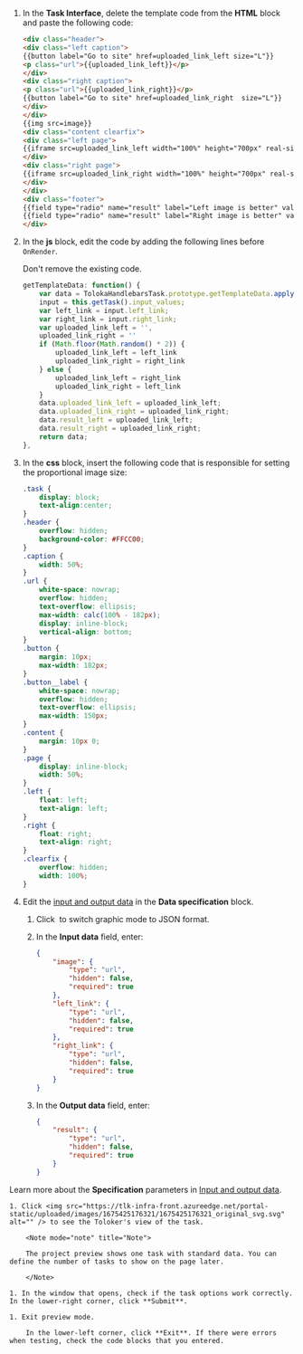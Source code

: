 1. In the **Task Interface**, delete the template code from the **HTML** block and paste the following code:

    ```html
    <div class="header">
    <div class="left caption">
    {{button label="Go to site" href=uploaded_link_left size="L"}}
    <p class="url">{{uploaded_link_left}}</p>
    </div>
    <div class="right caption">
    <p class="url">{{uploaded_link_right}}</p>
    {{button label="Go to site" href=uploaded_link_right  size="L"}}
    </div>
    </div>
    {{img src=image}}
    <div class="content clearfix">
    <div class="left page">
    {{iframe src=uploaded_link_left width="100%" height="700px" real-size=true screenshot=true}}
    </div>
    <div class="right page">
    {{iframe src=uploaded_link_right width="100%" height="700px" real-size=true screenshot=true}}
    </div>
    </div>
    <div class="footer">
    {{field type="radio" name="result" label="Left image is better" value="result_left" hotkey="1"}}
    {{field type="radio" name="result" label="Right image is better" value="result_right" hotkey="2"}}
    </div>
    ```

1. In the **js** block, edit the code by adding the following lines before `OnRender`.

    <Note mode="warning" title="Warning">

    Don't remove the existing code.

    </Note>

    ```javascript
    getTemplateData: function() {
        var data = TolokaHandlebarsTask.prototype.getTemplateData.apply(this, arguments),
        input = this.getTask().input_values;
        var left_link = input.left_link;
        var right_link = input.right_link;
        var uploaded_link_left = '',
        uploaded_link_right = ''
        if (Math.floor(Math.random() * 2)) {
            uploaded_link_left = left_link
            uploaded_link_right = right_link
        } else {
            uploaded_link_left = right_link
            uploaded_link_right = left_link
        }
        data.uploaded_link_left = uploaded_link_left;
        data.uploaded_link_right = uploaded_link_right;
        data.result_left = uploaded_link_left;
        data.result_right = uploaded_link_right;
        return data;
    },
    ```

1. In the **css** block, insert the following code that is responsible for setting the proportional image size:

    ```css
    .task {
        display: block;
        text-align:center;
    }
    .header {
        overflow: hidden;
        background-color: #FFCC00;
    }
    .caption {
        width: 50%;
    }
    .url {
        white-space: nowrap;
        overflow: hidden;
        text-overflow: ellipsis;
        max-width: calc(100% - 182px);
        display: inline-block;
        vertical-align: bottom;
    }
    .button {
        margin: 10px;
        max-width: 182px;
    }
    .button__label {
        white-space: nowrap;
        overflow: hidden;
        text-overflow: ellipsis;
        max-width: 150px;
    }
    .content {
        margin: 10px 0;
    }
    .page {
        display: inline-block;
        width: 50%;
    }
    .left {
        float: left;
        text-align: left;
    }
    .right {
        float: right;
        text-align: right;
    }
    .clearfix {
        overflow: hidden;
        width: 100%;
    }
    ```

1. Edit the [input and output data](/docs/glossary#input-output-data) in the **Data specification** block.

    1. Click <img src="https://tlk-infra-front.azureedge.net/portal-static/uploaded/images/1675425185879/1675425185879_original_svg.svg" alt="" /> to switch graphic mode to JSON format.

    1. In the **Input data** field, enter:

        ```json
        {
            "image": {
                "type": "url",
                "hidden": false,
                "required": true
            },
            "left_link": {
                "type": "url",
                "hidden": false,
                "required": true
            },
            "right_link": {
                "type": "url",
                "hidden": false,
                "required": true
            }
        }
        ```

    1. In the **Output data** field, enter:

        ```json
        {
            "result": {
                "type": "url",
                "hidden": false,
                "required": true
            }
        }
        ```

  Learn more about the **Specification** parameters in [Input and output data](/docs/guide/incoming).

    1. Click <img src="https://tlk-infra-front.azureedge.net/portal-static/uploaded/images/1675425176321/1675425176321_original_svg.svg" alt="" /> to see the Toloker's view of the task.

        <Note mode="note" title="Note">

        The project preview shows one task with standard data. You can define the number of tasks to show on the page later.

        </Note>

    1. In the window that opens, check if the task options work correctly. In the lower-right corner, click **Submit**.

    1. Exit preview mode.

        In the lower-left corner, click **Exit**. If there were errors when testing, check the code blocks that you entered.
